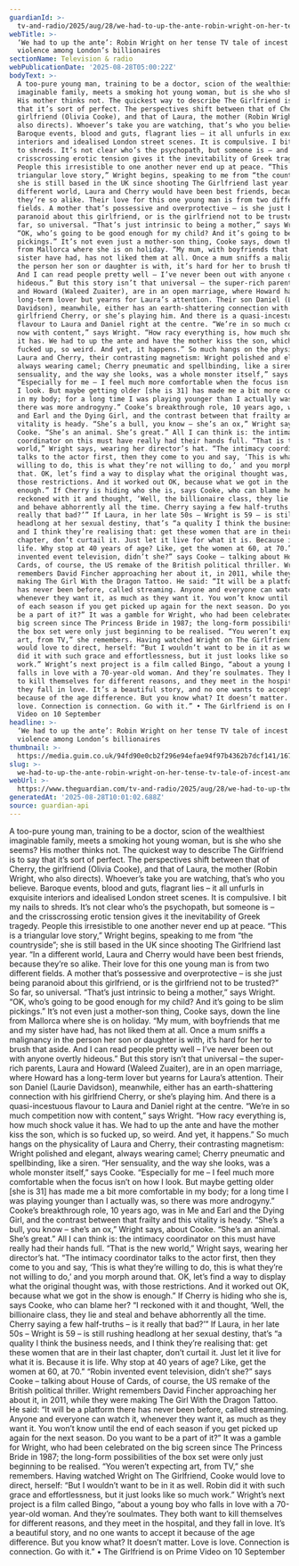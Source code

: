 ```yaml
---
guardianId: >-
  tv-and-radio/2025/aug/28/we-had-to-up-the-ante-robin-wright-on-her-tense-tv-tale-of-incest-and-violence-among-londons-billionaires
webTitle: >-
  ‘We had to up the ante’: Robin Wright on her tense TV tale of incest and
  violence among London’s billionaires
sectionName: Television & radio
webPublicationDate: '2025-08-28T05:00:22Z'
bodyText: >-
  A too-pure young man, training to be a doctor, scion of the wealthiest
  imaginable family, meets a smoking hot young woman, but is she who she seems?
  His mother thinks not. The quickest way to describe The Girlfriend is to say
  that it’s sort of perfect. The perspectives shift between that of Cherry, the
  girlfriend (Olivia Cooke), and that of Laura, the mother (Robin Wright, who
  also directs). Whoever’s take you are watching, that’s who you believe.
  Baroque events, blood and guts, flagrant lies – it all unfurls in exquisite
  interiors and idealised London street scenes. It is compulsive. I bit my nails
  to shreds. It’s not clear who’s the psychopath, but someone is – and the
  crisscrossing erotic tension gives it the inevitability of Greek tragedy.
  People this irresistible to one another never end up at peace. “This is a
  triangular love story,” Wright begins, speaking to me from “the countryside”;
  she is still based in the UK since shooting The Girlfriend last year. “In a
  different world, Laura and Cherry would have been best friends, because
  they’re so alike. Their love for this one young man is from two different
  fields. A mother that’s possessive and overprotective – is she just being
  paranoid about this girlfriend, or is the girlfriend not to be trusted?” So
  far, so universal. “That’s just intrinsic to being a mother,” says Wright.
  “OK, who’s going to be good enough for my child? And it’s going to be slim
  pickings.” It’s not even just a mother-son thing, Cooke says, down the line
  from Mallorca where she is on holiday. “My mum, with boyfriends that me and my
  sister have had, has not liked them at all. Once a mum sniffs a malignancy in
  the person her son or daughter is with, it’s hard for her to brush that aside.
  And I can read people pretty well – I’ve never been out with anyone overtly
  hideous.” But this story isn’t that universal – the super-rich parents, Laura
  and Howard (Waleed Zuaiter), are in an open marriage, where Howard has a
  long-term lover but yearns for Laura’s attention. Their son Daniel (Laurie
  Davidson), meanwhile, either has an earth-shattering connection with his
  girlfriend Cherry, or she’s playing him. And there is a quasi-incestuous
  flavour to Laura and Daniel right at the centre. “We’re in so much competition
  now with content,” says Wright. “How racy everything is, how much shock value
  it has. We had to up the ante and have the mother kiss the son, which is so
  fucked up, so weird. And yet, it happens.” So much hangs on the physicality of
  Laura and Cherry, their contrasting magnetism: Wright polished and elegant,
  always wearing camel; Cherry pneumatic and spellbinding, like a siren. “Her
  sensuality, and the way she looks, was a whole monster itself,” says Cooke.
  “Especially for me – I feel much more comfortable when the focus isn’t on how
  I look. But maybe getting older [she is 31] has made me a bit more comfortable
  in my body; for a long time I was playing younger than I actually was, so
  there was more androgyny.” Cooke’s breakthrough role, 10 years ago, was in Me
  and Earl and the Dying Girl, and the contrast between that frailty and this
  vitality is heady. “She’s a bull, you know – she’s an ox,” Wright says, about
  Cooke. “She’s an animal. She’s great.” All I can think is: the intimacy
  coordinator on this must have really had their hands full. “That is the new
  world,” Wright says, wearing her director’s hat. “The intimacy coordinator
  talks to the actor first, then they come to you and say, ‘This is what they’re
  willing to do, this is what they’re not willing to do,’ and you morph around
  that. OK, let’s find a way to display what the original thought was, with
  those restrictions. And it worked out OK, because what we got in the show is
  enough.” If Cherry is hiding who she is, says Cooke, who can blame her? “I
  reckoned with it and thought, ‘Well, the billionaire class, they lie and steal
  and behave abhorrently all the time. Cherry saying a few half-truths – is it
  really that bad?’” If Laura, in her late 50s – Wright is 59 – is still rushing
  headlong at her sexual destiny, that’s “a quality I think the business needs,
  and I think they’re realising that: get these women that are in their last
  chapter, don’t curtail it. Just let it live for what it is. Because it is
  life. Why stop at 40 years of age? Like, get the women at 60, at 70.” “Robin
  invented event television, didn’t she?” says Cooke – talking about House of
  Cards, of course, the US remake of the British political thriller. Wright
  remembers David Fincher approaching her about it, in 2011, while they were
  making The Girl With the Dragon Tattoo. He said: “It will be a platform there
  has never been before, called streaming. Anyone and everyone can watch it,
  whenever they want it, as much as they want it. You won’t know until the end
  of each season if you get picked up again for the next season. Do you want to
  be a part of it?” It was a gamble for Wright, who had been celebrated on the
  big screen since The Princess Bride in 1987; the long-form possibilities of
  the box set were only just beginning to be realised. “You weren’t expecting
  art, from TV,” she remembers. Having watched Wright on The Girlfriend, Cooke
  would love to direct, herself: “But I wouldn’t want to be in it as well. Robin
  did it with such grace and effortlessness, but it just looks like so much
  work.” Wright’s next project is a film called Bingo, “about a young boy who
  falls in love with a 70-year-old woman. And they’re soulmates. They both want
  to kill themselves for different reasons, and they meet in the hospital, and
  they fall in love. It’s a beautiful story, and no one wants to accept it
  because of the age difference. But you know what? It doesn’t matter. Love is
  love. Connection is connection. Go with it.” • The Girlfriend is on Prime
  Video on 10 September
headline: >-
  ‘We had to up the ante’: Robin Wright on her tense TV tale of incest and
  violence among London’s billionaires
thumbnail: >-
  https://media.guim.co.uk/94fd90e0cb2f296e94efae94f97b4362b7dcf141/167_0_3250_2600/500.jpg
slug: >-
  we-had-to-up-the-ante-robin-wright-on-her-tense-tv-tale-of-incest-and-violence-among-londons-billionaires
webUrl: >-
  https://www.theguardian.com/tv-and-radio/2025/aug/28/we-had-to-up-the-ante-robin-wright-on-her-tense-tv-tale-of-incest-and-violence-among-londons-billionaires
generatedAt: '2025-08-28T10:01:02.688Z'
source: guardian-api
---
```

A too-pure young man, training to be a doctor, scion of the wealthiest imaginable family, meets a smoking hot young woman, but is she who she seems? His mother thinks not. The quickest way to describe The Girlfriend is to say that it’s sort of perfect. The perspectives shift between that of Cherry, the girlfriend (Olivia Cooke), and that of Laura, the mother (Robin Wright, who also directs). Whoever’s take you are watching, that’s who you believe. Baroque events, blood and guts, flagrant lies – it all unfurls in exquisite interiors and idealised London street scenes. It is compulsive. I bit my nails to shreds. It’s not clear who’s the psychopath, but someone is – and the crisscrossing erotic tension gives it the inevitability of Greek tragedy. People this irresistible to one another never end up at peace. “This is a triangular love story,” Wright begins, speaking to me from “the countryside”; she is still based in the UK since shooting The Girlfriend last year. “In a different world, Laura and Cherry would have been best friends, because they’re so alike. Their love for this one young man is from two different fields. A mother that’s possessive and overprotective – is she just being paranoid about this girlfriend, or is the girlfriend not to be trusted?” So far, so universal. “That’s just intrinsic to being a mother,” says Wright. “OK, who’s going to be good enough for my child? And it’s going to be slim pickings.” It’s not even just a mother-son thing, Cooke says, down the line from Mallorca where she is on holiday. “My mum, with boyfriends that me and my sister have had, has not liked them at all. Once a mum sniffs a malignancy in the person her son or daughter is with, it’s hard for her to brush that aside. And I can read people pretty well – I’ve never been out with anyone overtly hideous.” But this story isn’t that universal – the super-rich parents, Laura and Howard (Waleed Zuaiter), are in an open marriage, where Howard has a long-term lover but yearns for Laura’s attention. Their son Daniel (Laurie Davidson), meanwhile, either has an earth-shattering connection with his girlfriend Cherry, or she’s playing him. And there is a quasi-incestuous flavour to Laura and Daniel right at the centre. “We’re in so much competition now with content,” says Wright. “How racy everything is, how much shock value it has. We had to up the ante and have the mother kiss the son, which is so fucked up, so weird. And yet, it happens.” So much hangs on the physicality of Laura and Cherry, their contrasting magnetism: Wright polished and elegant, always wearing camel; Cherry pneumatic and spellbinding, like a siren. “Her sensuality, and the way she looks, was a whole monster itself,” says Cooke. “Especially for me – I feel much more comfortable when the focus isn’t on how I look. But maybe getting older [she is 31] has made me a bit more comfortable in my body; for a long time I was playing younger than I actually was, so there was more androgyny.” Cooke’s breakthrough role, 10 years ago, was in Me and Earl and the Dying Girl, and the contrast between that frailty and this vitality is heady. “She’s a bull, you know – she’s an ox,” Wright says, about Cooke. “She’s an animal. She’s great.” All I can think is: the intimacy coordinator on this must have really had their hands full. “That is the new world,” Wright says, wearing her director’s hat. “The intimacy coordinator talks to the actor first, then they come to you and say, ‘This is what they’re willing to do, this is what they’re not willing to do,’ and you morph around that. OK, let’s find a way to display what the original thought was, with those restrictions. And it worked out OK, because what we got in the show is enough.” If Cherry is hiding who she is, says Cooke, who can blame her? “I reckoned with it and thought, ‘Well, the billionaire class, they lie and steal and behave abhorrently all the time. Cherry saying a few half-truths – is it really that bad?’” If Laura, in her late 50s – Wright is 59 – is still rushing headlong at her sexual destiny, that’s “a quality I think the business needs, and I think they’re realising that: get these women that are in their last chapter, don’t curtail it. Just let it live for what it is. Because it is life. Why stop at 40 years of age? Like, get the women at 60, at 70.” “Robin invented event television, didn’t she?” says Cooke – talking about House of Cards, of course, the US remake of the British political thriller. Wright remembers David Fincher approaching her about it, in 2011, while they were making The Girl With the Dragon Tattoo. He said: “It will be a platform there has never been before, called streaming. Anyone and everyone can watch it, whenever they want it, as much as they want it. You won’t know until the end of each season if you get picked up again for the next season. Do you want to be a part of it?” It was a gamble for Wright, who had been celebrated on the big screen since The Princess Bride in 1987; the long-form possibilities of the box set were only just beginning to be realised. “You weren’t expecting art, from TV,” she remembers. Having watched Wright on The Girlfriend, Cooke would love to direct, herself: “But I wouldn’t want to be in it as well. Robin did it with such grace and effortlessness, but it just looks like so much work.” Wright’s next project is a film called Bingo, “about a young boy who falls in love with a 70-year-old woman. And they’re soulmates. They both want to kill themselves for different reasons, and they meet in the hospital, and they fall in love. It’s a beautiful story, and no one wants to accept it because of the age difference. But you know what? It doesn’t matter. Love is love. Connection is connection. Go with it.” • The Girlfriend is on Prime Video on 10 September
